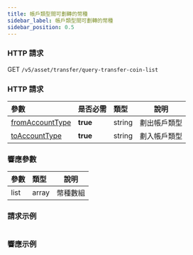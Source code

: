 ```yaml
---
title: 帳戶類型間可劃轉的幣種
sidebar_label: 帳戶類型間可劃轉的幣種
sidebar_position: 0.5
---
```


### HTTP 請求
GET `/v5/asset/transfer/query-transfer-coin-list`

### HTTP 請求
| 參數 | 是否必需 | 類型 | 說明|
|:----- |:-------|:-----|------ |
|[fromAccountType](../enum#accounttype) |**true** |string |劃出帳戶類型 |
|[toAccountType](../enum#accounttype) |**true** |string |劃入帳戶類型 |

### 響應參數
| 參數 | 類型 | 說明|
|:----- |:-----|----- |
|list |array|幣種數組 |

### 請求示例

<Tabs>
<TabItem value="console" label="Console">

```http
```

</TabItem>
</Tabs>

### 響應示例

<Tabs>
<TabItem value="js response" label="response">

```json

```
</TabItem>
</Tabs>